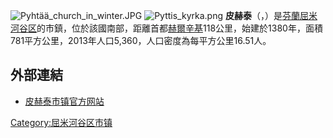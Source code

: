 [[File:Pyhtää_church_in_winter.JPG|thumb]]
[[File:Pyttis_kyrka.png|thumb]]
'''皮赫泰'''（{{lang-fi|Pyhtää}}，{{lang-sv|Pyttis}}）是[[芬蘭|芬蘭]][[屈米河谷区|屈米河谷区]]的市鎮，位於該國南部，距離首都[[赫爾辛基|赫爾辛基]]118公里，始建於1380年，面積781平方公里，2013年人口5,360，人口密度為每平方公里16.51人。

==外部連結==
{{Commonscat|Pyhtää|position=left}}
* [https://www.pyhtaa.fi/ 皮赫泰市镇官方网站] {{Wayback|url=https://www.pyhtaa.fi/ |date=20200601025222 }} {{fi}} {{sv}} {{en}}

{{Finland-geo-stub}}
[[Category:屈米河谷区市镇|Category:屈米河谷区市镇]]